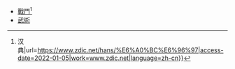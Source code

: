 *[[戰鬥|戰鬥]]<ref>{{Cite web|title=“格斗”字的解释 {{!}} 汉典|url=https://www.zdic.net/hans/%E6%A0%BC%E6%96%97|access-date=2022-01-05|work=www.zdic.net|language=zh-cn}}</ref>
*[[武術|武術]]
{{disambig|W|cat=二字消歧義}}